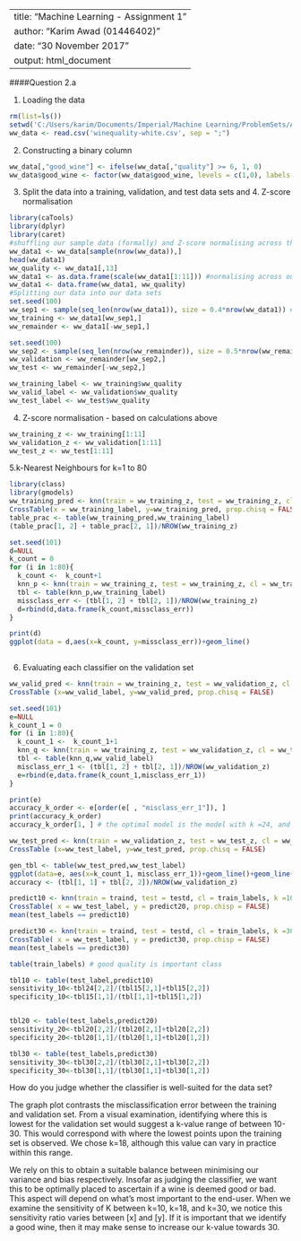 
---
title: "Machine Learning - Assignment 1"
author: "Karim Awad (01446402)"
date: "30 November 2017"
output: html_document
---

####Question 2.a

1. Loading the data
```r
rm(list=ls())
setwd('C:/Users/karim/Documents/Imperial/Machine Learning/ProblemSets/Assignment1')
ww_data <- read.csv('winequality-white.csv', sep = ";")

```

2. Constructing a binary column

```r
ww_data[,"good_wine"] <- ifelse(ww_data[,"quality"] >= 6, 1, 0)
ww_data$good_wine <- factor(ww_data$good_wine, levels = c(1,0), labels = c("good_wine", "bad_wine"))

```

3. Split the data into a training, validation, and test data sets and 4. Z-score normalisation

```r
library(caTools)
library(dplyr)
library(caret)
#shuffling our sample data (formally) and Z-score normalising across the entire dataset
ww_data1 <- ww_data[sample(nrow(ww_data)),]
head(ww_data1)
ww_quality <- ww_data1[,13]
ww_data1 <- as.data.frame(scale(ww_data1[1:11])) #normalising across our entire dataset
ww_data1 <- data.frame(ww_data1, ww_quality)
#Splitting our data into our data sets
set.seed(100)
ww_sep1 <- sample(seq_len(nrow(ww_data1)), size = 0.4*nrow(ww_data1)) #this does shuffle our sample again
ww_training <- ww_data1[ww_sep1,]
ww_remainder <- ww_data1[-ww_sep1,]

set.seed(100)
ww_sep2 <- sample(seq_len(nrow(ww_remainder)), size = 0.5*nrow(ww_remainder))
ww_validation <- ww_remainder[ww_sep2,]
ww_test <- ww_remainder[-ww_sep2,]

ww_training_label <- ww_training$ww_quality
ww_valid_label <- ww_validation$ww_quality
ww_test_label <- ww_test$ww_quality

```
4. Z-score normalisation - based on calculations above

```r
ww_training_z <- ww_training[1:11]
ww_validation_z <- ww_validation[1:11]
ww_test_z <- ww_test[1:11]

```


5.k-Nearest Neighbours for k=1 to 80

```r
library(class)
library(gmodels)
ww_training_pred <- knn(train = ww_training_z, test = ww_training_z, cl = ww_training_label, k = 80)
CrossTable(x = ww_training_label, y=ww_training_pred, prop.chisq = FALSE)
table_prac <- table(ww_training_pred,ww_training_label)
(table_prac[1, 2] + table_prac[2, 1])/NROW(ww_training_z)

set.seed(101)
d=NULL
k_count = 0
for (i in 1:80){
  k_count <-  k_count+1
  knn_p <- knn(train = ww_training_z, test = ww_training_z, cl = ww_training_label, k = i)
  tbl <- table(knn_p,ww_training_label)
  missclass_err <- (tbl[1, 2] + tbl[2, 1])/NROW(ww_training_z)
  d=rbind(d,data.frame(k_count,missclass_err))
}

print(d)
ggplot(data = d,aes(x=k_count, y=missclass_err))+geom_line()
  
```


6. Evaluating each classifier on the validation set

```r

ww_valid_pred <- knn(train = ww_training_z, test = ww_validation_z, cl = ww_training_label, k = 80)
CrossTable (x=ww_valid_label, y=ww_valid_pred, prop.chisq = FALSE)

set.seed(101)
e=NULL
k_count_1 = 0
for (i in 1:80){
  k_count_1 <-  k_count_1+1
  knn_q <- knn(train = ww_training_z, test = ww_validation_z, cl = ww_training_label, k = i)
  tbl <- table(knn_q,ww_valid_label)
  misclass_err_1 <- (tbl[1, 2] + tbl[2, 1])/NROW(ww_validation_z)
  e=rbind(e,data.frame(k_count_1,misclass_err_1))
}

print(e)
accuracy_k_order <- e[order(e[ , "misclass_err_1"]), ]
print(accuracy_k_order)
accuracy_k_order[1, ] # the optimal model is the model with k =24, and the mean accuracy after repeating 3 times is 0.734.

```

```r

ww_test_pred <- knn(train = ww_validation_z, test = ww_test_z, cl = ww_valid_label, k = 18)
CrossTable (x=ww_test_label, y=ww_test_pred, prop.chisq = FALSE)

gen_tbl <- table(ww_test_pred,ww_test_label)
ggplot(data=e, aes(x=k_count_1, misclass_err_1))+geom_line()+geom_line(data=d, aes(x=k_count, y=missclass_err))
accuracy <- (tbl[1, 1] + tbl[2, 2])/NROW(ww_validation_z)

predict10 <- knn(train = traind, test = testd, cl = train_labels, k =10)
CrossTable( x = ww_test_label, y = predict20, prop.chisp = FALSE)
mean(test_labels == predict10)

predict30 <- knn(train = traind, test = testd, cl = train_labels, k =30)
CrossTable( x = ww_test_label, y = predict30, prop.chisp = FALSE)
mean(test_labels == predict30)

table(train_labels) # good quality is important class

tbl10 <- table(test_label,predict10)
sensitivity_10<-tbl24[2,2]/(tbl15[2,1]+tbl15[2,2])
specificity_10<-tbl15[1,1]/(tbl[1,1]+tbl15[1,2])


tbl20 <- table(test_labels,predict20)
sensitivity_20<-tbl20[2,2]/(tbl20[2,1]+tbl20[2,2])
specificity_20<-tbl20[1,1]/(tbl20[1,1]+tbl20[1,2])

tbl30 <- table(test_labels,predict30)
sensitivity_30<-tbl30[2,2]/(tbl30[2,1]+tbl30[2,2])
specificity_30<-tbl30[1,1]/(tbl30[1,1]+tbl30[1,2])

```

How do you judge whether the classifier is well-suited for the data set?

The graph plot contrasts the misclassification error between the training and validation set. From a visual examination, identifying where this is lowest for the validation set would suggest a k-value range of between 10-30. This would correspond with where the lowest points upon the training set is observed. We chose k=18, although this value can vary in practice within this range.

We rely on this to obtain a suitable balance between minimising our variance and bias respectively. Insofar as judging the classifier, we want this to be optimally placed to ascertain if a wine is deemed good or bad. This aspect will depend on what's most important to the end-user. When we examine the sensitivity of K between k=10, k=18, and k=30, we notice this sensitivity ratio varies between [x] and [y]. If it is important that we identify a good wine, then it may make sense to increase our k-value towards 30.